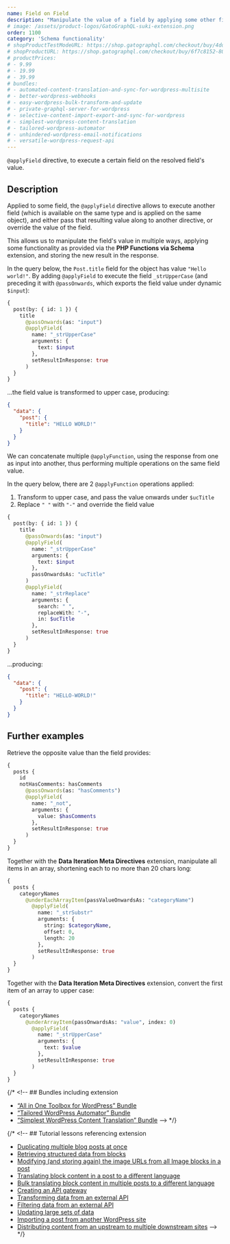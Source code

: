```yaml
---
name: Field on Field
description: "Manipulate the value of a field by applying some other field on it."
# image: /assets/product-logos/GatoGraphQL-suki-extension.png
order: 1100
category: 'Schema functionality'
# shopProductTestModeURL: https://shop.gatographql.com/checkout/buy/4ddc713f-807d-4ba0-8b33-74d6bb3d2aab
# shopProductURL: https://shop.gatographql.com/checkout/buy/6f7c8152-8060-427d-ad83-c5f8758c66df
# productPrices:
# - 9.99
# - 19.99
# - 39.99
# bundles:
# - automated-content-translation-and-sync-for-wordpress-multisite
# - better-wordpress-webhooks
# - easy-wordpress-bulk-transform-and-update
# - private-graphql-server-for-wordpress
# - selective-content-import-export-and-sync-for-wordpress
# - simplest-wordpress-content-translation
# - tailored-wordpress-automator
# - unhindered-wordpress-email-notifications
# - versatile-wordpress-request-api
---
```


`@applyField` directive, to execute a certain field on the resolved field's value.

## Description

Applied to some field, the `@applyField` directive allows to execute another field (which is available on the same type and is applied on the same object), and either pass that resulting value along to another directive, or override the value of the field.

This allows us to manipulate the field's value in multiple ways, applying some functionality as provided via the **PHP Functions via Schema** extension, and storing the new result in the response.

In the query below, the `Post.title` field for the object has value `"Hello world!"`. By adding `@applyField` to execute the field `_strUpperCase` (and preceding it with `@passOnwards`, which exports the field value under dynamic `$input`):

```graphql
{
  post(by: { id: 1 }) {
    title
      @passOnwards(as: "input")
      @applyField(
        name: "_strUpperCase"
        arguments: {
          text: $input
        },
        setResultInResponse: true
      )
  }
}
```

...the field value is transformed to upper case, producing:

```json
{
  "data": {
    "post": {
      "title": "HELLO WORLD!"
    }
  }
}
```

We can concatenate multiple `@applyFunction`, using the response from one as input into another, thus performing multiple operations on the same field value.

In the query below, there are 2 `@applyFunction` operations applied:

1. Transform to upper case, and pass the value onwards under `$ucTitle`
2. Replace `" "` with `"-"` and override the field value

```graphql
{
  post(by: { id: 1 }) {
    title
      @passOnwards(as: "input")
      @applyField(
        name: "_strUpperCase"
        arguments: {
          text: $input
        },
        passOnwardsAs: "ucTitle"
      )
      @applyField(
        name: "_strReplace"
        arguments: {
          search: " ",
          replaceWith: "-",
          in: $ucTitle
        },
        setResultInResponse: true
      )
  }
}
```

...producing:

```json
{
  "data": {
    "post": {
      "title": "HELLO-WORLD!"
    }
  }
}
```

## Further examples

Retrieve the opposite value than the field provides:

```graphql
{
  posts {
    id
    notHasComments: hasComments
      @passOnwards(as: "hasComments")
      @applyField(
        name: "_not",
        arguments: {
          value: $hasComments
        },
        setResultInResponse: true
      )
  }
}
```

Together with the **Data Iteration Meta Directives** extension, manipulate all items in an array, shortening each to no more than 20 chars long:

```graphql
{
  posts {
    categoryNames
      @underEachArrayItem(passValueOnwardsAs: "categoryName")
        @applyField(
          name: "_strSubstr"
          arguments: {
            string: $categoryName,
            offset: 0,
            length: 20
          },
          setResultInResponse: true
        )
  }
}
```

Together with the **Data Iteration Meta Directives** extension, convert the first item of an array to upper case:

```graphql
{
  posts {
    categoryNames
      @underArrayItem(passOnwardsAs: "value", index: 0)
        @applyField(
          name: "_strUpperCase"
          arguments: {
            text: $value
          },
          setResultInResponse: true
        )
  }
}
```

{/* <!-- ## Bundles including extension

- [“All in One Toolbox for WordPress” Bundle](/bundles/all-in-one-toolbox-for-wordpress)
- [“Tailored WordPress Automator” Bundle](/bundles/tailored-wordpress-automator)
- [“Simplest WordPress Content Translation” Bundle](/bundles/simplest-wordpress-content-translation) --> */}

{/* <!-- ## Tutorial lessons referencing extension

- [Duplicating multiple blog posts at once](/tutorial/duplicating-multiple-blog-posts-at-once)
- [Retrieving structured data from blocks](/tutorial/retrieving-structured-data-from-blocks)
- [Modifying (and storing again) the image URLs from all Image blocks in a post](/tutorial/modifying-and-storing-again-the-image-urls-from-all-image-blocks-in-a-post)
- [Translating block content in a post to a different language](/tutorial/translating-block-content-in-a-post-to-a-different-language)
- [Bulk translating block content in multiple posts to a different language](/tutorial/bulk-translating-block-content-in-multiple-posts-to-a-different-language)
- [Creating an API gateway](/tutorial/creating-an-api-gateway)
- [Transforming data from an external API](/tutorial/transforming-data-from-an-external-api)
- [Filtering data from an external API](/tutorial/filtering-data-from-an-external-api)
- [Updating large sets of data](/tutorial/updating-large-sets-of-data)
- [Importing a post from another WordPress site](/tutorial/importing-a-post-from-another-wordpress-site)
- [Distributing content from an upstream to multiple downstream sites](/tutorial/distributing-content-from-an-upstream-to-multiple-downstream-sites) --> */}
